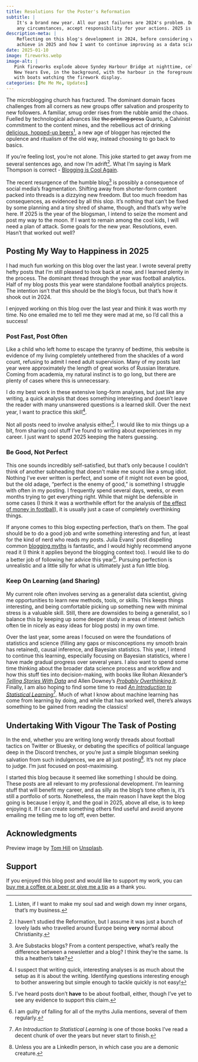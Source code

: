```yaml
---
title: Resolutions for the Poster's Reformation
subtitle: |
    It's a brand new year. All our past failures are 2024's problem. Do not, under 
    any circumstances, accept responsibility for your actions. 2025 is **our** year.
description-meta: |
    Reflecting on this blog's development in 2024, before considering what I want to 
    achieve in 2025 and how I want to continue improving as a data scientist.
date: 2025-01-10
image: fireworks.webp
image-alt: |
   Pink fireworks explode above Syndey Harbour Bridge at nighttime, celebrating 
   New Years Eve, in the background, with the harbour in the foreground, filled 
   with boats watching the firework display.
categories: [Me Me Me, Updates]
---
```


The microblogging church has fractured. The dominant domain faces challenges from all corners as new groups offer salvation and prosperity to new followers. A familiar, smug order rises from the rubble amid the chaos. Fuelled by technological advances like ~~the printing press~~ Quarto, a Calvinist commitment to the content mines, and the rebellious act of drinking [delicious, hopped-up beers](https://www.npr.org/sections/thesalt/2017/10/31/561117731/the-other-reformation-how-martin-luther-changed-our-beer-too)[^Hops], a new age of blogger has rejected the opulence and ritualism of the old way, instead choosing to go back to basics. 

If you're feeling lost, you're not alone. This joke started to get away from me several sentences ago, and now I'm adrift[^Reformation]. What I'm saying is Mark Thompson is correct - [Blogging is Cool Again](https://get-goalside-newsletter-archive.beehiiv.com/p/bloggings-cool-again). 

The recent resurgence of the humble blog[^Substack] is possibly a consequence of social media's fragmentation. Shifting away from shorter-form content packed into threads is a dizzying new freedom. But too much freedom has consequences, as evidenced by all this slop. It's nothing that can't be fixed by some planning and a tiny shred of shame, though, and that's why we're here. If 2025 is the year of the blogsman, I intend to seize the moment and post my way to the moon. If I want to remain among the cool kids, I will need a plan of attack. Some goals for the new year. Resolutions, even. Hasn't that worked out well?

[^Hops]:

    Listen, if I want to make my soul sad and weigh down my inner organs, that's my business.

[^Reformation]:

    I haven't studied the Reformation, but I assume it was just a bunch of lovely lads who 
    travelled around Europe being **very** normal about Christianity.

[^Substack]:

    Are Substacks blogs? From a content perspective, what's really the difference between a 
    newsletter and a blog? I think they're the same. Is this a heathen's take?

## Posting My Way to Happiness in 2025

I had much fun working on this blog over the last year. I wrote several pretty hefty posts that I'm still pleased to look back at now, and I learned plenty in the process. The dominant thread through the year was football analytics. Half of my blog posts this year were standalone football analytics projects. The intention isn't that this should be the blog's focus, but that's how it shook out in 2024.

I enjoyed working on this blog over the last year and think it was worth my time. No one emailed me to tell me they were mad at me, so I'd call this a success!

### Post Fast, Post Often

Like a child who left home to escape the tyranny of bedtime, this website is evidence of my living completely untethered from the shackles of a word count, refusing to admit I need adult supervision. Many of my posts last year were approximately the length of great works of Russian literature. Coming from academia, my natural instinct is to go long, but there are plenty of cases where this is unnecessary. 

I do my best work in these extensive long-form analyses, but just like any writing, a quick analysis that does something interesting and doesn't leave the reader with many unanswered questions is a learned skill. Over the next year, I want to practice this skill[^Questions]. 

Not all posts need to involve analysis either[^Football]. I would like to mix things up a bit, from sharing cool stuff I've found to writing about experiences in my career. I just want to spend 2025 keeping the haters guessing.

[^Questions]:

    I suspect that writing quick, interesting analyses is as much about the setup as it is 
    about the writing. Identifying questions interesting enough to bother answering but 
    simple enough to tackle quickly is not easy!

[^Football]:

    I've heard posts don't **have** to be about football, either, though I've yet to see any 
    evidence to support this claim.

### Be Good, Not Perfect

This one sounds incredibly self-satisfied, but that's only because I couldn't think of another subheading that doesn't make me sound like a smug idiot. Nothing I've ever written is perfect, and some of it might not even be good, but the old adage, "perfect is the enemy of good," is something I struggle with often in my posting. I frequently spend several days, weeks, or even months trying to get everything right. While that might be defensible in some cases (I think it was a worthwhile effort for the analysis of [the effect of money in football](http://paulrjohnson.net/blog/analysing-money-in-football/)), it is usually just a case of completely overthinking things.

If anyone comes to this blog expecting perfection, that's on them. The goal should be to do a good job and write something interesting and fun, at least for the kind of nerd who reads my posts. Julia Evans' post dispelling common [blogging myths](https://jvns.ca/blog/2023/06/05/some-blogging-myths/) is fantastic, and I would highly recommend anyone read it (I think it applies beyond the blogging context too). I would like to do a better job of following her advice this year[^Myths]. Pursuing perfection is unrealistic and a little silly for what is ultimately just a fun little blog. 

[^Myths]:

    I am guilty of falling for all of the myths Julia mentions, several of them regularly.

### Keep On Learning (and Sharing)

My current role often involves serving as a generalist data scientist, giving me opportunities to learn new methods, tools, or skills. This keeps things interesting, and being comfortable picking up something new with minimal stress is a valuable skill. Still, there are downsides to being a generalist, so I balance this by keeping up some deeper study in areas of interest (which often tie in nicely as easy ideas for blog posts) in my own time. 

Over the last year, some areas I focused on were the foundations of statistics and science (filling any gaps or misconceptions my smooth brain has retained), causal inference, and Bayesian statistics. This year, I intend to continue this learning, especially focusing on Bayesian statistics, where I have made gradual progress over several years. I also want to spend some time thinking about the broader data science process and workflow and how this stuff ties into decision-making, with books like Rohan Alexander's [_Telling Stories With Data_](https://tellingstorieswithdata.com) and Allen Downey's [_Probably Overthinking It_](https://press.uchicago.edu/ucp/books/book/chicago/P/bo206532752.html). Finally, I am also hoping to find some time to read [_An Introduction to Statistical Learning_](https://www.statlearning.com)[^ISL]. Much of what I know about machine learning has come from learning by doing, and while that has worked well, there's always something to be gained from reading the classics! 

[^ISL]: 

    _An Introduction to Statistical Learning_ is one of those books I've read a decent chunk 
    of over the years but never start to finish.

## Undertaking With Vigour The Task of Posting

In the end, whether you are writing long wordy threads about football tactics on Twitter or Bluesky, or debating the specifics of political language deep in the Discord trenches, or you're just a simple blogsman seeking salvation from such indulgences, we are all just posting[^LinkedIn]. It's not my place to judge. I'm just focused on post-maximising.

I started this blog because it seemed like something I should be doing. These posts are all relevant to my professional development. I'm learning stuff that will benefit my career, and as silly as the blog's tone often is, it's still a portfolio of sorts. Nonetheless, the main reason I have kept the blog going is because I enjoy it, and the goal in 2025, above all else, is to keep enjoying it. If I can create something others find useful and avoid anyone emailing me telling me to log off, even better.

[^LinkedIn]:

    Unless you are a LinkedIn person, in which case you are a demonic creature.

## Acknowledgments {.appendix}

Preview image by [Tom Hill](https://unsplash.com/@tomchill) on [Unsplash](https://unsplash.com/photos/fireworks-above-long-bridge-at-night-time-ZvvirfG75Ns).

## Support {.appendix}

If you enjoyed this blog post and would like to support my work, you can [buy me a coffee or a beer or give me a tip](https://www.buymeacoffee.com/paulj1989) as a thank you. 